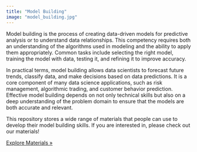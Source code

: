 ```yaml
---
title: "Model Building"
image: "model_building.jpg"
---
```

Model building is the process of creating data-driven models for predictive analysis or to understand data relationships. This competency requires both an understanding of the algorithms used in modeling and the ability to apply them appropriately. Common tasks include selecting the right model, training the model with data, testing it, and refining it to improve accuracy.

In practical terms, model building allows data scientists to forecast future trends, classify data, and make decisions based on data predictions. It is a core component of many data science applications, such as risk management, algorithmic trading, and customer behavior prediction. Effective model building depends on not only technical skills but also on a deep understanding of the problem domain to ensure that the models are both accurate and relevant.

This repository stores a wide range of materials that people can use to develop their model building skills. If you are interested in, please check out our materials! 

::: Exlplore
[Explore Materials »](../module.qmd)
:::